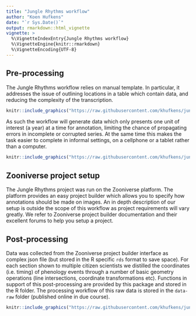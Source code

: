 ```yaml
---
title: "Jungle Rhythms workflow"
author: "Koen Hufkens"
date: "`r Sys.Date()`"
output: rmarkdown::html_vignette
vignette: >
  %\VignetteIndexEntry{Jungle Rhythms workflow}
  %\VignetteEngine{knitr::rmarkdown}
  %\VignetteEncoding{UTF-8}
---
```


## Pre-processing

The Jungle Rhythms workflow relies on manual template. In particular, it addresses the issue of outlining locations in a table which contain data, and reducing the complexity of the transcription.

```r
knitr::include_graphics("https://raw.githubusercontent.com/khufkens/junglerhythms/master/vignettes/images/outline.png")
```
As such the workflow will generate data which only presents one unit of interest (a year) at a time for annotation, limiting the chance of propagating errors in incomplete or corrupted series. At the same time this makes the task easier to complete in informal settings, on a cellphone or a tablet rather than a computer.

```r
knitr::include_graphics("https://raw.githubusercontent.com/khufkens/junglerhythms/master/vignettes/images/single_year.jpg")
```

## Zooniverse project setup

The Jungle Rhythms project was run on the Zooniverse platform. The platform provides an easy project builder which allows you to specify how annotations should be made on images. An in depth description of our setup is outside the scope of this workflow as project requirements will vary greatly. We refer to Zooniverse project builder documentation and their excellent forums to help you setup a project.

## Post-processing

Data was collected from the Zooniverse project builder interface as complex json file (but stored in the R specific `rds` format to save space). For each section shown to multiple citizen scientists we distilled the coordinates (i.e. timing) of phenology events through a number of basic geometry operations (line intersections, coordinate transformations etc). Functions in support of this post-processing are provided by this package and stored in the R folder. The processing workflow of this raw data is stored in the `data-raw` folder (published online in due course).

```r
knitr::include_graphics("https://raw.githubusercontent.com/khufkens/junglerhythms/master/vignettes/images/polygon.png")
```




